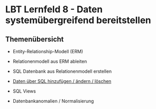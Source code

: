 # LBT Lernfeld 8 - Daten systemübergreifend bereitstellen

## Themenübersicht

- Entity-Relationship-Modell (ERM)

- Relationenmodell aus ERM ableiten

- SQL Datenbank aus Relationenmodell erstellen

- [Daten über SQL hinzufügen / ändern / löschen](lf8/sql)

- SQL Views

- Datenbankanomalien / Normalisierung
